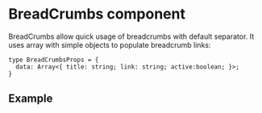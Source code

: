 
<Meta title="Components/Interface/BreadCrumbs/Overview" />

<style>{`

`}</style>

# BreadCrumbs component

BreadCrumbs allow quick usage of breadcrumbs with default separator.
It uses array with simple objects to populate breadcrumb links:

```
type BreadCrumbsProps = {
  data: Array<{ title: string; link: string; active:boolean; }>;
}
```

## Example

<Canvas>
  <Story id="components-interface-breadcrumbs-all-stories--default" />
</Canvas>
